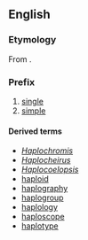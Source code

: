 ==English==

===Etymology===
From {{etyl|grc}} {{term|ἁπλόος||tr=haplóos|single, simple|lang=grc}}.

===Prefix===
{{infl|en|prefix}}

# [[single]]
# [[simple]]

====Derived terms====
* ''[[Haplochromis]]''
* ''[[Haplocheirus]]''
* ''[[Haplocoelopsis]]''
* [[haploid]]
* [[haplography]]
* [[haplogroup]]
* [[haplology]]
* [[haploscope]]
* [[haplotype]]